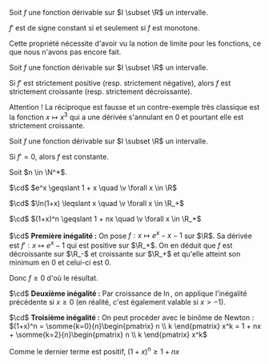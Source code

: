 
<Item type='proposition' titre='monotonie et dérivée' tag="admis"  searchDesc="fonction croissante décroissante">

Soit $f$ une fonction dérivable sur $I \subset \R$ un intervalle.

$f'$ est de signe constant si et seulement si $f$ est monotone. 
</Item>

Cette propriété nécessite d'avoir vu la notion de limite pour les fonctions, ce que nous n'avons pas encore fait.

<Item type='proposition' titre='monotonie stricte et dérivée' searchDesc="croissante décroissante fonction">

Soit $f$ une fonction dérivable sur  $I \subset \R$ un intervalle.

Si $f'$ est strictement positive (resp. strictement négative), alors $f$ est strictement croissante (resp. strictement décroissante). 
</Item>

<Remarque titre=''>

Attention ! La réciproque est fausse et un contre-exemple très classique est la fonction $x \mapsto x^3$ qui a une dérivée s'annulant en $0$ et pourtant elle est strictement croissante. 
</Remarque>

<Item type='proposition' titre='dérivée nulle'>

Soit $f$ une fonction dérivable sur  $I \subset \R$ un intervalle.

Si $f' = 0$, alors $f$ est constante. 
</Item>

<Item type='proposition' titre='inégalités classiques'  searchDesc="exponentielle puissance logarithme">

Soit $n \in \N^*$.

$\cd$ $e^x \geqslant 1 + x \quad \v \forall x \in \R$

$\cd$ $\ln(1+x) \leqslant x \quad \v \forall x \in \R_+$

$\cd$ $(1+x)^n \geqslant 1 + nx \quad \v \forall x \in \R_+$
</Item>

<Hideable type='démonstration' titre=''>

$\cd$ **Première inégalité :** On pose $f : x \mapsto e^x - x - 1$ sur $\R$. Sa dérivée est $f' : x \mapsto e^x - 1$ qui est positive sur $\R_+$. On en déduit que $f$ est décroissante sur $\R_-$ et croissante sur $\R_+$ et qu'elle atteint son minimum en $0$ et celui-ci est $0$. 

Donc $f \geqslant 0$ d'où le résultat.

$\cd$ **Deuxième inégalité :** Par croissance de $\ln$, on applique l'inégalité précédente si $x \geqslant 0$ (en réalité, c'est également valable si $x > -1$).

$\cd$ **Troisième inégalité :** On peut procéder avec le binôme de Newton : $(1+x)^n = \somme{k=0}{n}\begin{pmatrix} n \\ k \end{pmatrix} x^k = 1 + nx + \somme{k=2}{n}\begin{pmatrix} n \\ k \end{pmatrix} x^k$

Comme le dernier terme est positif, $(1+x)^n \geqslant 1 + nx$
</Hideable>
